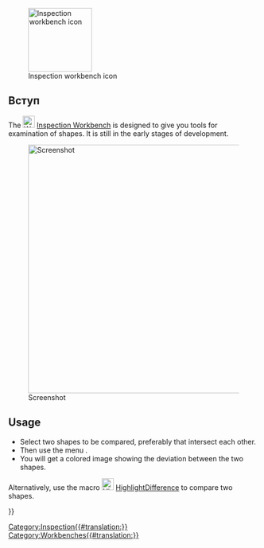 <languages/>

{{Docnav
|[[FEM_Workbench|FEM Workbench]]
|[[Material_Workbench|Material Workbench]]
|IconL=Workbench_FEM.svg
|IconR=Workbench_Material.svg
}}

[[Image:Workbench_Inspection.svg|thumb|128px|Inspection workbench icon]]

<span id="Introduction"></span>
== Вступ ==

The [[Image:Workbench_Inspection.svg|24px]] [[Inspection_Workbench|Inspection Workbench]] is designed to give you tools for examination of shapes. It is still in the early stages of development.

[[File:InspectionEx.png|thumb|center|500px|Screenshot]]

== Usage ==

* Select two shapes to be compared, preferably that intersect each other.
* Then use the menu {{MenuCommand|Inspection → Visual inspection}}.
* You will get a colored image showing the deviation between the two shapes.

Alternatively, use the macro [[File:HighlightDifference.png|24px]] [[Macro_HighlightDifference|HighlightDifference]] to compare two shapes.


{{Docnav
|[[FEM_Workbench|FEM Workbench]]
|[[Material_Workbench|Material Workbench]]
|IconL=Workbench_FEM.svg
|IconR=Workbench_Material.svg
}}

[[Category:Inspection{{#translation:}}]]
{{Userdocnavi{{#translation:}}}}
[[Category:Workbenches{{#translation:}}]]